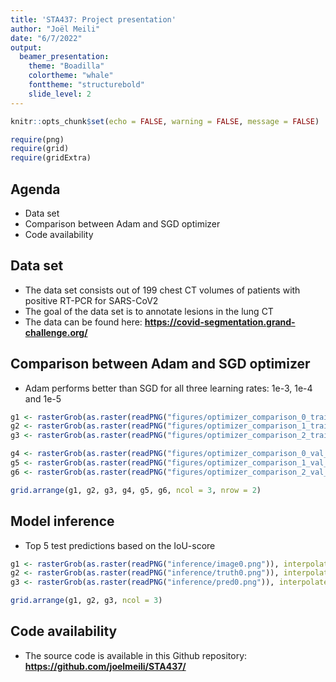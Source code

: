 ```yaml
---
title: 'STA437: Project presentation'
author: "Joël Meili"
date: "6/7/2022"
output: 
  beamer_presentation:
    theme: "Boadilla"
    colortheme: "whale"
    fonttheme: "structurebold"
    slide_level: 2
---
```


```r
knitr::opts_chunk$set(echo = FALSE, warning = FALSE, message = FALSE)

require(png)
require(grid)
require(gridExtra)
```

## Agenda
- Data set
- Comparison between Adam and SGD optimizer
- Code availability

## Data set
- The data set consists out of 199 chest CT volumes of patients with positive RT-PCR for SARS-CoV2
- The goal of the data set is to annotate lesions in the lung CT
- The data can be found here: [**https://covid-segmentation.grand-challenge.org/**](https://covid-segmentation.grand-challenge.org/)

## Comparison between Adam and SGD optimizer
- Adam performs better than SGD for all three learning rates: 1e-3, 1e-4 and 1e-5

```r
g1 <- rasterGrob(as.raster(readPNG("figures/optimizer_comparison_0_train_loss.png")), interpolate = FALSE)
g2 <- rasterGrob(as.raster(readPNG("figures/optimizer_comparison_1_train_loss.png")), interpolate = FALSE)
g3 <- rasterGrob(as.raster(readPNG("figures/optimizer_comparison_2_train_loss.png")), interpolate = FALSE)

g4 <- rasterGrob(as.raster(readPNG("figures/optimizer_comparison_0_val_loss.png")), interpolate = FALSE)
g5 <- rasterGrob(as.raster(readPNG("figures/optimizer_comparison_1_val_loss.png")), interpolate = FALSE)
g6 <- rasterGrob(as.raster(readPNG("figures/optimizer_comparison_2_val_loss.png")), interpolate = FALSE)

grid.arrange(g1, g2, g3, g4, g5, g6, ncol = 3, nrow = 2)
```

## Model inference
- Top 5 test predictions based on the IoU-score

```r
g1 <- rasterGrob(as.raster(readPNG("inference/image0.png")), interpolate = FALSE)
g2 <- rasterGrob(as.raster(readPNG("inference/truth0.png")), interpolate = FALSE)
g3 <- rasterGrob(as.raster(readPNG("inference/pred0.png")), interpolate = FALSE)

grid.arrange(g1, g2, g3, ncol = 3)
```


## Code availability
- The source code is available in this Github repository: [**https://github.com/joelmeili/STA437/**](https://github.com/joelmeili/STA437/)
